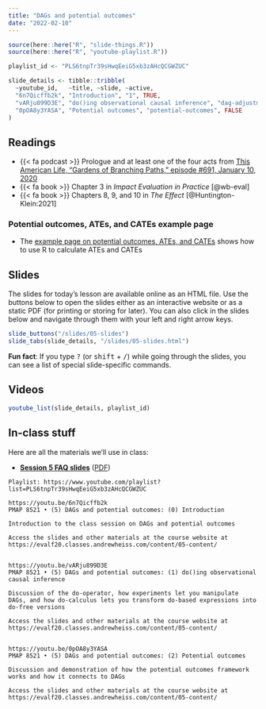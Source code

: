 ```yaml
---
title: "DAGs and potential outcomes"
date: "2022-02-10"
---
```


```r
source(here::here("R", "slide-things.R"))
source(here::here("R", "youtube-playlist.R"))

playlist_id <- "PLS6tnpTr39sHwqEeiG5xb3zAHcQCGWZUC"

slide_details <- tibble::tribble(
  ~youtube_id,   ~title, ~slide, ~active,
  "6n7Qicffb2k", "Introduction", "1", TRUE,
  "vARju899D3E", "do()ing observational causal inference", "dag-adjustment", FALSE,
  "0pOA8y3YASA", "Potential outcomes", "potential-outcomes", FALSE
)
```

## Readings

- {{< fa podcast >}} Prologue and at least one of the four acts from [This American Life, "Gardens of Branching Paths," episode #691, January 10, 2020](https://www.thisamericanlife.org/691/gardens-of-branching-paths)
- {{< fa book >}} Chapter 3 in *Impact Evaluation in Practice* [@wb-eval]
- {{< fa book >}} Chapters 8, 9, and 10 in *The Effect* [@Huntington-Klein:2021]

### Potential outcomes, ATEs, and CATEs example page

- The [example page on potential outcomes, ATEs, and CATEs](/example/po-ate-cate.qmd) shows how to use R to calculate ATEs and CATEs


## Slides

The slides for today's lesson are available online as an HTML file. Use the buttons below to open the slides either as an interactive website or as a static PDF (for printing or storing for later). You can also click in the slides below and navigate through them with your left and right arrow keys.

```r
slide_buttons("/slides/05-slides")
slide_tabs(slide_details, "/slides/05-slides.html")
```

:::{.callout-tip}
**Fun fact**: If you type <kbd>?</kbd> (or <kbd>shift</kbd> + <kbd>/</kbd>) while going through the slides, you can see a list of special slide-specific commands.
:::


## Videos

```r
youtube_list(slide_details, playlist_id)
```


## In-class stuff

Here are all the materials we'll use in class:

- [**Session 5 FAQ slides**](/slides/05-class.html) ([PDF](/slides/05-class.pdf))


```verbatim
Playlist: https://www.youtube.com/playlist?list=PLS6tnpTr39sHwqEeiG5xb3zAHcQCGWZUC

https://youtu.be/6n7Qicffb2k
PMAP 8521 • (5) DAGs and potential outcomes: (0) Introduction

Introduction to the class session on DAGs and potential outcomes

Access the slides and other materials at the course website at https://evalf20.classes.andrewheiss.com/content/05-content/


https://youtu.be/vARju899D3E
PMAP 8521 • (5) DAGs and potential outcomes: (1) do()ing observational causal inference

Discussion of the do-operator, how experiments let you manipulate DAGs, and how do-calculus lets you transform do-based expressions into do-free versions

Access the slides and other materials at the course website at https://evalf20.classes.andrewheiss.com/content/05-content/

  
https://youtu.be/0pOA8y3YASA
PMAP 8521 • (5) DAGs and potential outcomes: (2) Potential outcomes

Discussion and demonstration of how the potential outcomes framework works and how it connects to DAGs

Access the slides and other materials at the course website at https://evalf20.classes.andrewheiss.com/content/05-content/
```
